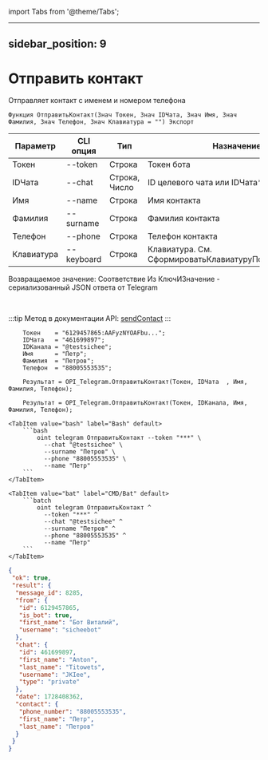 ﻿import Tabs from '@theme/Tabs';

---
sidebar_position: 9
---

# Отправить контакт
 Отправляет контакт с именем и номером телефона



`Функция ОтправитьКонтакт(Знач Токен, Знач IDЧата, Знач Имя, Знач Фамилия, Знач Телефон, Знач Клавиатура = "") Экспорт`

  | Параметр | CLI опция | Тип | Назначение |
  |-|-|-|-|
  | Токен | --token | Строка | Токен бота |
  | IDЧата | --chat | Строка, Число | ID целевого чата или IDЧата*IDТемы |
  | Имя | --name | Строка | Имя контакта |
  | Фамилия | --surname | Строка | Фамилия контакта |
  | Телефон | --phone | Строка | Телефон контакта |
  | Клавиатура | --keyboard | Строка | Клавиатура. См. СформироватьКлавиатуруПоМассивуКнопок |

  
  Возвращаемое значение:   Соответствие Из КлючИЗначение - сериализованный JSON ответа от Telegram

<br/>

:::tip
Метод в документации API: [sendContact](https://core.telegram.org/bots/api#sendcontact)
:::
<br/>


```bsl title="Пример кода"
    Токен    = "6129457865:AAFyzNYOAFbu...";
    IDЧата   = "461699897";
    IDКанала = "@testsichee";
    Имя      = "Петр";
    Фамилия  = "Петров";
    Телефон  = "88005553535";

    Результат = OPI_Telegram.ОтправитьКонтакт(Токен, IDЧата  , Имя, Фамилия, Телефон);

    Результат = OPI_Telegram.ОтправитьКонтакт(Токен, IDКанала, Имя, Фамилия, Телефон);
```
    

 <Tabs>
  
    <TabItem value="bash" label="Bash" default>
        ```bash
            oint telegram ОтправитьКонтакт --token "***" \
              --chat "@testsichee" \
              --surname "Петров" \
              --phone "88005553535" \
              --name "Петр"
        ```
    </TabItem>
  
    <TabItem value="bat" label="CMD/Bat" default>
        ```batch
            oint telegram ОтправитьКонтакт ^
              --token "***" ^
              --chat "@testsichee" ^
              --surname "Петров" ^
              --phone "88005553535" ^
              --name "Петр"
        ```
    </TabItem>
</Tabs>


```json title="Результат"
{
 "ok": true,
 "result": {
  "message_id": 8285,
  "from": {
   "id": 6129457865,
   "is_bot": true,
   "first_name": "Бот Виталий",
   "username": "sicheebot"
  },
  "chat": {
   "id": 461699897,
   "first_name": "Anton",
   "last_name": "Titowets",
   "username": "JKIee",
   "type": "private"
  },
  "date": 1728408362,
  "contact": {
   "phone_number": "88005553535",
   "first_name": "Петр",
   "last_name": "Петров"
  }
 }
}
```
